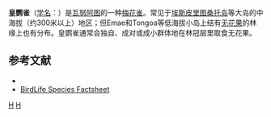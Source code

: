 {{Speciesbox 
| taxon = Erythrura regia
| image = ErythruraSmit.jpg
| image_caption = 皇鹦雀（下方）和[[红头鹦雀|红头鹦雀]]
| status = VU
| status_system = IUCN3.1
| status_ref = <ref>{{IUCN|id=22719736 |title=''Erythrura regia'' |assessor=BirdLife International |assessor-link=BirdLife International |version=2013.2 |year=2012 |accessdate=26 November 2013}}</ref>
| authority = [[菲利普·L·斯克莱特|Sclater]], 1881
}}

'''皇鹦雀'''（[[学名|学名]]：{{lang|la|''Erythrura regia''}}）是[[瓦努阿图|瓦努阿图]]的一种[[梅花雀|梅花雀]]。常见于[[埃斯皮里图桑托岛|埃斯皮里图桑托岛]]等大岛的中海拔（约300米以上）地区；但Emae和Tongoa等低海拔小岛上结有[[榕属|无花果]]的林缘上也有分布。皇鹦雀通常会独自、成对或成小群体地在林冠层里取食无花果。

== 参考文献 ==
* {{IUCN2010 | assessors = BirdLife International | year = 2009 | id = 149410 | title = Erythrura regia | version = 2011.1 | downloaded = 2011-06-19 }}
*[http://www.birdlife.org/datazone/species/index.html?action=SpcHTMDetails.asp&sid=8693&m=0 BirdLife Species Factsheet] {{Wayback|url=http://www.birdlife.org/datazone/species/index.html?action=SpcHTMDetails.asp&sid=8693&m=0 |date=20090102235815 }}
{{Taxonbar|from=Q629462}}

[[Category:鹦雀属|H]]
[[Category:瓦努阿图鸟类|H]]


{{Estrildidae-stub}}